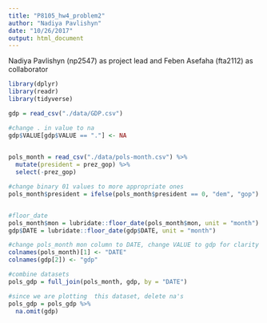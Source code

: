 ```yaml
---
title: "P8105_hw4_problem2"
author: "Nadiya Pavlishyn"
date: "10/26/2017"
output: html_document
---
```


Nadiya Pavlishyn (np2547) as project lead and Feben Asefaha (fta2112) as collaborator
```r
library(dplyr)
library(readr)
library(tidyverse)

gdp = read_csv("./data/GDP.csv")

#change . in value to na
gdp$VALUE[gdp$VALUE == "."] <- NA
  

pols_month = read_csv("./data/pols-month.csv") %>%
  mutate(president = prez_gop) %>%
  select(-prez_gop) 

#change binary 01 values to more appropriate ones
pols_month$president = ifelse(pols_month$president == 0, "dem", "gop")


#floor_date 
pols_month$mon = lubridate::floor_date(pols_month$mon, unit = "month")
gdp$DATE = lubridate::floor_date(gdp$DATE, unit = "month")

#change pols_month mon column to DATE, change VALUE to gdp for clarity
colnames(pols_month)[1] <- "DATE"
colnames(gdp[2]) <- "gdp"

#combine datasets 
pols_gdp = full_join(pols_month, gdp, by = "DATE")

#since we are plotting  this dataset, delete na's
pols_gdp = pols_gdp %>%
  na.omit(gdp)
```
